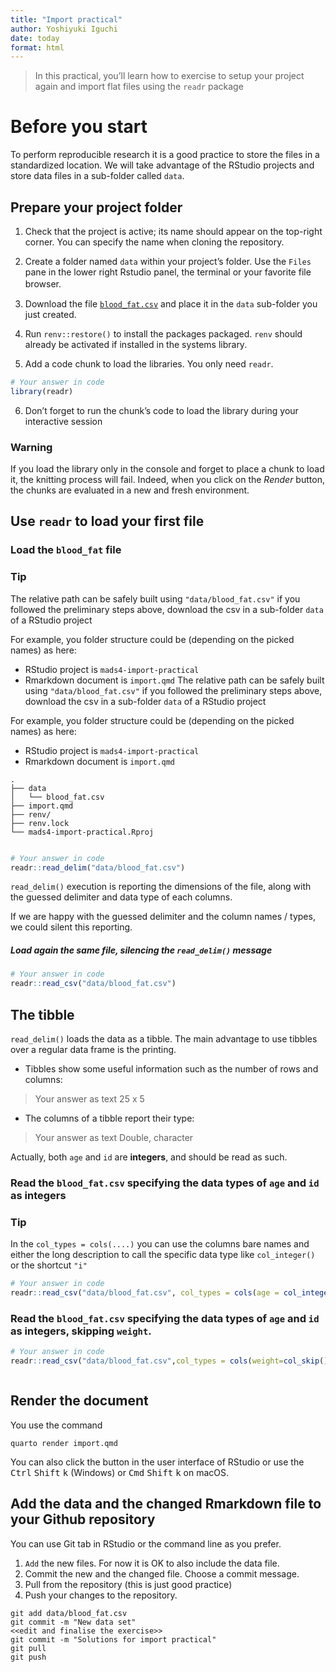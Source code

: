 ```yaml
---
title: "Import practical"
author: Yoshiyuki Iguchi
date: today
format: html
---
```


> In this practical, you'll learn how to
exercise to setup your project again and 
import flat files using the `readr` package

# Before you start


To perform reproducible research it is a good practice to store the files in a standardized location. 
We will take advantage of the RStudio projects and store data files in a sub-folder called `data`. 

## Prepare your project folder

1. Check that the project is active; its name should appear on the top-right corner. You can specify the name when cloning the repository.

2. Create a folder named `data` within your project's folder. Use the `Files` pane in the lower right Rstudio panel, the terminal or your favorite file browser.　

3. Download the file [`blood_fat.csv`](https://biostat2.uni.lu/practicals/data/blood_fat.csv) and place it in the `data` sub-folder you just created.

4. Run `renv::restore()` to install the packages packaged. `renv` should already be activated if installed in the systems library.

5. Add a code chunk to load the libraries. You only need `readr`.

```r
# Your answer in code
library(readr)
```


6. Don't forget to run the chunk's code to load the library during your interactive session


### Warning
If you load the library only in the console and forget to place a chunk to load it, the knitting process will fail. Indeed, when you click on the _Render_ button, the chunks are evaluated in a new and fresh environment.



## Use `readr` to load your first file


### Load the `blood_fat` file


### Tip
The relative path can be safely built using `"data/blood_fat.csv"` 
if you followed the preliminary steps above, download the csv in a sub-folder `data` of a RStudio project

For example, you folder structure could be (depending on the picked names) as here:

- RStudio project is `mads4-import-practical`
- Rmarkdown document is `import.qmd`
The relative path can be safely built using `"data/blood_fat.csv"` 
if you followed the preliminary steps above, download the csv in a sub-folder `data` of a RStudio project

For example, you folder structure could be (depending on the picked names) as here:

- RStudio project is `mads4-import-practical`
- Rmarkdown document is `import.qmd`

```
.
├── data
│   └── blood_fat.csv
├── import.qmd
├── renv/
├── renv.lock
└── mads4-import-practical.Rproj


```


```r
# Your answer in code
readr::read_delim("data/blood_fat.csv")
```




`read_delim()` execution is reporting the dimensions of the file, along with the guessed delimiter and data type of each columns.

If we are happy with the guessed delimiter and the column names / types, we could silent this reporting.

##### Load again the same file, silencing the `read_delim()` message

```r
# Your answer in code
readr::read_csv("data/blood_fat.csv")

```



## The tibble

`read_delim()` loads the data as a tibble. The main advantage to use tibbles over a regular data frame is the printing.

- Tibbles show some useful information such as the number of rows and columns:



> Your answer as text
25 x 5

- The columns of a tibble report their type:



> Your answer as text
Double, character


Actually, both `age` and `id` are **integers**, and should be read as such.

### Read the `blood_fat.csv` specifying the data types of `age` and `id` as integers


### Tip
In the `col_types = cols(....)` you can use the columns bare names and either the long description
 to call the specific data type like `col_integer()` or the shortcut `"i"`



```r
# Your answer in code
readr::read_csv("data/blood_fat.csv", col_types = cols(age = col_integer(), id = col_integer()))

```


### Read the `blood_fat.csv` specifying the data types of `age` and `id` as integers, skipping `weight`.

```r
# Your answer in code
readr::read_csv("data/blood_fat.csv",col_types = cols(weight=col_skip()))



```


## Render the document 

You use the command

```
quarto render import.qmd
```

You can also click the button in the user interface of RStudio or use the <kbd>Ctrl</kbd> <kbd>Shift</kbd> <kbd>k</kbd> (Windows)  or  <kbd>Cmd</kbd> <kbd>Shift</kbd> <kbd>k</kbd> on macOS. 

## Add the data and the changed Rmarkdown file to your Github repository

You can use Git tab in RStudio or the command line as you prefer.

1. `Add` the new files. For now it is OK to also include the data file.
2. Commit the new and the changed file. Choose a commit message.
3. Pull from the repository (this is just good practice)
4. Push your changes to the repository.

```
git add data/blood_fat.csv
git commit -m "New data set"
<<edit and finalise the exercise>>
git commit -m "Solutions for import practical"
git pull
git push
```
